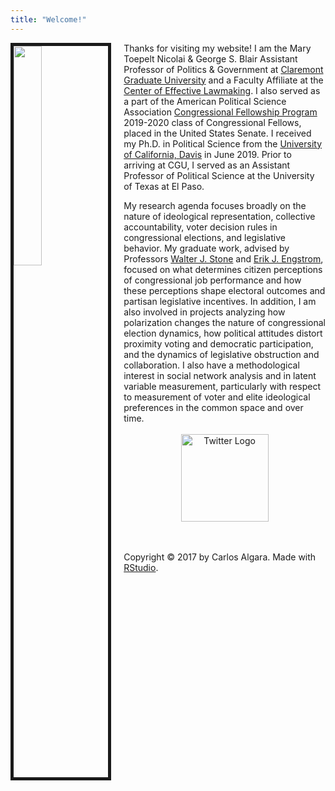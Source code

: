 ```yaml
---
title: "Welcome!"
---
```


<img src="/Users/caalgara/Dropbox/Github_Website/calgara.github.io/figures/Bio_Photo.JPG" style="width:30%; border:5px solid; margin-right: 20px" align="left">

Thanks for visiting my website! I am the Mary Toepelt Nicolai & George S. Blair Assistant Professor of Politics & Government at [Claremont Graduate University](https://www.cgu.edu/school/ssspe/division-of-politics-economics/politics-government-department/) and a Faculty Affiliate at the [Center of Effective Lawmaking](https://thelawmakers.org). I also served as a part of the American Political Science Association [Congressional Fellowship Program](https://www.apsanet.org/cfp) 2019-2020 class of Congressional Fellows, placed in the United States Senate. I received my Ph.D. in Political Science from the [University of California, Davis](http://ps.ucdavis.edu/) in June 2019. Prior to arriving at CGU, I served as an Assistant Professor of Political Science at the University of Texas at El Paso.      
  
My research agenda focuses broadly on the nature of ideological representation, collective accountability, voter decision rules in congressional elections, and legislative behavior. My graduate work, advised by Professors [Walter J. Stone](http://ps.ucdavis.edu/people/wstone) and [Erik J. Engstrom](http://ps.ucdavis.edu/people/engstrom), focused on what determines citizen perceptions of congressional job performance and how these perceptions shape electoral outcomes and partisan legislative incentives. In addition, I am also involved in projects analyzing how polarization changes the nature of congressional election dynamics, how political attitudes distort proximity voting and democratic participation, and the dynamics of legislative obstruction and collaboration. I also have a methodological interest in social network analysis and in latent variable measurement, particularly with respect to measurement of voter and elite ideological preferences in the common space and over time.    
<br>
  <center>
  <a href = "https://twitter.com/algaraca"><img src="/Users/caalgara/Dropbox/Github_Website/calgara.github.io/figures/twitter.png" alt="Twitter Logo" style="width:140px;" align ="center"></a>
  </center>
  <br/>
  <br/>
  <p>Copyright &copy; 2017 by Carlos Algara. Made with [RStudio](https://www.rstudio.com).</p>
  
<!-- Global site tag (gtag.js) - Google Analytics -->
<script async src="https://www.googletagmanager.com/gtag/js?id=UA-100362112-1"></script>
<script>
  window.dataLayer = window.dataLayer || [];
  function gtag(){dataLayer.push(arguments);}
  gtag('js', new Date());

  gtag('config', 'UA-100362112-1');
</script>